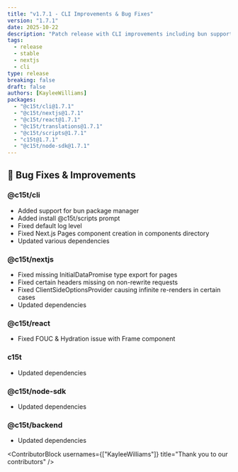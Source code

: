 ```yaml
---
title: "v1.7.1 - CLI Improvements & Bug Fixes"
version: "1.7.1"
date: 2025-10-22
description: "Patch release with CLI improvements including bun support and bug fixes."
tags:
  - release
  - stable
  - nextjs
  - cli
type: release
breaking: false
draft: false
authors: [KayleeWilliams]
packages:
  - "@c15t/cli@1.7.1"
  - "@c15t/nextjs@1.7.1"
  - "@c15t/react@1.7.1"
  - "@c15t/translations@1.7.1"
  - "@c15t/scripts@1.7.1"
  - "c15t@1.7.1"
  - "@c15t/node-sdk@1.7.1"
---
```


## 🐛 Bug Fixes & Improvements

### **@c15t/cli**

* Added support for bun package manager
* Added install @c15t/scripts prompt
* Fixed default log level
* Fixed Next.js Pages component creation in components directory
* Updated various dependencies

### **@c15t/nextjs**

* Fixed missing InitialDataPromise type export for pages
* Fixed certain headers missing on non-rewrite requests
* Fixed ClientSideOptionsProvider causing infinite re-renders in certain cases
* Updated dependencies

### **@c15t/react**

* Fixed FOUC & Hydration issue with Frame component

### **c15t**

* Updated dependencies

### **@c15t/node-sdk**

* Updated dependencies

### **@c15t/backend**

* Updated dependencies

<ContributorBlock usernames={["KayleeWilliams"]} title="Thank you to our contributors" />
